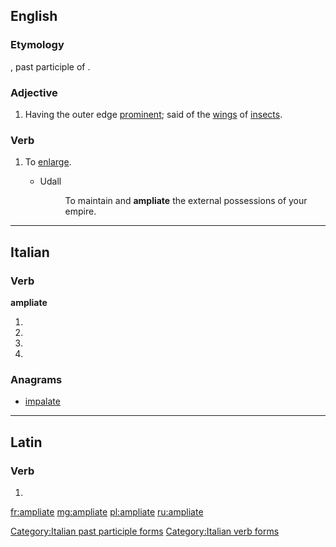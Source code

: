 ==English==

===Etymology===
{{etyl|la|en}} {{lena}} {{term|ampliatus|lang=la}}, past participle of {{term|ampliare|lang=la||to make wider}}.

===Adjective===
{{en-adj}}

# {{context|zoology|lang=en}} Having the outer edge [[prominent]]; said of the [[wing]]s of [[insect]]s.

===Verb===
{{en-verb|ampliat|es}}

# {{context|transitive|obsolete|lang=en}} To [[enlarge]].
#* Udall
#*: To maintain and '''ampliate''' the external possessions of your empire.

{{Webster 1913}}

----

==Italian==

===Verb===
'''ampliate'''

# {{conjugation of|ampliare||2|p|pres|ind|lang=it}}
# {{conjugation of|ampliare||2|p|imp|lang=it}}
# {{conjugation of|ampliare||2|p|pres|sub|lang=it}}
# {{form of|[[feminine|Feminine]] plural|ampliato}}

===Anagrams===
* [[impalate#Italian|impalate]]

[[Category:Italian past participle forms]]
[[Category:Italian verb forms]]

----

==Latin==

===Verb===
{{la-verb-form|ampliāte}}

# {{conjugation of|amplio|ampliō|1|p|pres|act|imp|lang=la}}

[[fr:ampliate]]
[[mg:ampliate]]
[[pl:ampliate]]
[[ru:ampliate]]